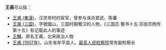 '''王甫'''可以指：
* [[王甫_(東漢)|王甫 (東漢)]]，汉灵帝时的宦官，曾参与诛杀窦武、陈蕃
* [[王甫_(三国)|王甫 (三国)]]，字號國山，三国时期蜀汉的人物，《三国志·蜀书十五·邓张宗杨传第十五》有记载此人的事迹
* [[王黼|王黼]]，原名王甫，北宋政治人物
* [[王甫_(1907年)|王甫 (1907年)]]，山东省牟平县人。[[最高人民检察院|最高人民检察院]]常务副检察长
{{消歧义|F甫|cat=二字王姓人名消歧义}}